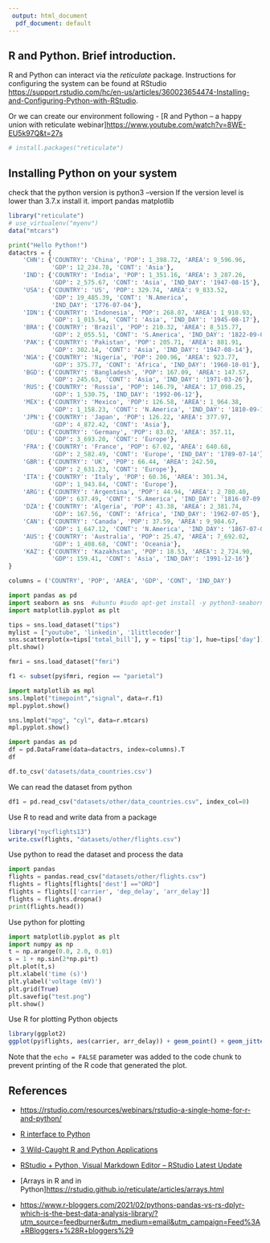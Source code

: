 ```yaml
---
 output: html_document
  pdf_document: default
---
```

## R and Python. Brief introduction.

R and Python can interact via the *reticulate* package. Instructions for configuring the system can be found at RStudio <https://support.rstudio.com/hc/en-us/articles/360023654474-Installing-and-Configuring-Python-with-RStudio>.

Or we can create our environment following - [R and Python -- a happy union with reticulate webinar]<https://www.youtube.com/watch?v=8WE-EU5k97Q&t=27s>

```r
# install.packages("reticulate")
```

## Installing Python on your system

check that the python version is python3 --version If the version level is lower than 3.7.x install it. import pandas matplotlib

```r
library("reticulate")
# use_virtualenv("myenv")
data("mtcars")
```

```python
print("Hello Python!")
datactrs = {
    'CHN': {'COUNTRY': 'China', 'POP': 1_398.72, 'AREA': 9_596.96,
            'GDP': 12_234.78, 'CONT': 'Asia'},
    'IND': {'COUNTRY': 'India', 'POP': 1_351.16, 'AREA': 3_287.26,
            'GDP': 2_575.67, 'CONT': 'Asia', 'IND_DAY': '1947-08-15'},
    'USA': {'COUNTRY': 'US', 'POP': 329.74, 'AREA': 9_833.52,
            'GDP': 19_485.39, 'CONT': 'N.America',
            'IND_DAY': '1776-07-04'},
    'IDN': {'COUNTRY': 'Indonesia', 'POP': 268.07, 'AREA': 1_910.93,
            'GDP': 1_015.54, 'CONT': 'Asia', 'IND_DAY': '1945-08-17'},
    'BRA': {'COUNTRY': 'Brazil', 'POP': 210.32, 'AREA': 8_515.77,
            'GDP': 2_055.51, 'CONT': 'S.America', 'IND_DAY': '1822-09-07'},
    'PAK': {'COUNTRY': 'Pakistan', 'POP': 205.71, 'AREA': 881.91,
            'GDP': 302.14, 'CONT': 'Asia', 'IND_DAY': '1947-08-14'},
    'NGA': {'COUNTRY': 'Nigeria', 'POP': 200.96, 'AREA': 923.77,
            'GDP': 375.77, 'CONT': 'Africa', 'IND_DAY': '1960-10-01'},
    'BGD': {'COUNTRY': 'Bangladesh', 'POP': 167.09, 'AREA': 147.57,
            'GDP': 245.63, 'CONT': 'Asia', 'IND_DAY': '1971-03-26'},
    'RUS': {'COUNTRY': 'Russia', 'POP': 146.79, 'AREA': 17_098.25,
            'GDP': 1_530.75, 'IND_DAY': '1992-06-12'},
    'MEX': {'COUNTRY': 'Mexico', 'POP': 126.58, 'AREA': 1_964.38,
            'GDP': 1_158.23, 'CONT': 'N.America', 'IND_DAY': '1810-09-16'},
    'JPN': {'COUNTRY': 'Japan', 'POP': 126.22, 'AREA': 377.97,
            'GDP': 4_872.42, 'CONT': 'Asia'},
    'DEU': {'COUNTRY': 'Germany', 'POP': 83.02, 'AREA': 357.11,
            'GDP': 3_693.20, 'CONT': 'Europe'},
    'FRA': {'COUNTRY': 'France', 'POP': 67.02, 'AREA': 640.68,
            'GDP': 2_582.49, 'CONT': 'Europe', 'IND_DAY': '1789-07-14'},
    'GBR': {'COUNTRY': 'UK', 'POP': 66.44, 'AREA': 242.50,
            'GDP': 2_631.23, 'CONT': 'Europe'},
    'ITA': {'COUNTRY': 'Italy', 'POP': 60.36, 'AREA': 301.34,
            'GDP': 1_943.84, 'CONT': 'Europe'},
    'ARG': {'COUNTRY': 'Argentina', 'POP': 44.94, 'AREA': 2_780.40,
            'GDP': 637.49, 'CONT': 'S.America', 'IND_DAY': '1816-07-09'},
    'DZA': {'COUNTRY': 'Algeria', 'POP': 43.38, 'AREA': 2_381.74,
            'GDP': 167.56, 'CONT': 'Africa', 'IND_DAY': '1962-07-05'},
    'CAN': {'COUNTRY': 'Canada', 'POP': 37.59, 'AREA': 9_984.67,
            'GDP': 1_647.12, 'CONT': 'N.America', 'IND_DAY': '1867-07-01'},
    'AUS': {'COUNTRY': 'Australia', 'POP': 25.47, 'AREA': 7_692.02,
            'GDP': 1_408.68, 'CONT': 'Oceania'},
    'KAZ': {'COUNTRY': 'Kazakhstan', 'POP': 18.53, 'AREA': 2_724.90,
            'GDP': 159.41, 'CONT': 'Asia', 'IND_DAY': '1991-12-16'}
}

columns = ('COUNTRY', 'POP', 'AREA', 'GDP', 'CONT', 'IND_DAY')

```

```python
import pandas as pd
import seaborn as sns  #ubuntu #sudo apt-get install -y python3-seaborn 
import matplotlib.pyplot as plt

tips = sns.load_dataset("tips")
mylist = ["youtube", 'linkedin', '1littlecoder']
sns.scatterplot(x=tips['total_bill'], y = tips['tip'], hue=tips['day'])
plt.show()

fmri = sns.load_dataset("fmri")
```

```r
f1 <- subset(py$fmri, region == "parietal")
```

```python
import matplotlib as mpl
sns.lmplot("timepoint","signal", data=r.f1)
mpl.pyplot.show()

sns.lmplot("mpg", "cyl", data=r.mtcars)
mpl.pyplot.show()
```

```python
import pandas as pd 
df = pd.DataFrame(data=datactrs, index=columns).T
df

df.to_csv('datasets/data_countries.csv')
```
We can read the dataset from python
```python
df1 = pd.read_csv("datasets/other/data_countries.csv", index_col=0)
```

Use R to read and write data from a package
```r
library("nycflights13")
write.csv(flights, "datasets/other/flights.csv")
```

Use python to read the dataset and process the data
```python
import pandas
flights = pandas.read_csv("datasets/other/flights.csv")
flights = flights[flights['dest'] =="ORD"]
flights = flights[['carrier', 'dep_delay', 'arr_delay']]
flights = flights.dropna()
print(flights.head())
```
Use python for plotting
```python
import matplotlib.pyplot as plt
import numpy as np
t = np.arange(0.0, 2.0, 0.01)
s = 1 + np.sin(2*np.pi*t)
plt.plot(t,s)
plt.xlabel('time (s)')
plt.ylabel('voltage (mV)')
plt.grid(True)
plt.savefig("test.png")
plt.show()

```
Use R for plotting Python objects
```r
library(ggplot2)
ggplot(py$flights, aes(carrier, arr_delay)) + geom_point() + geom_jitter()
```

Note that the `echo = FALSE` parameter was added to the code chunk to prevent printing of the R code that generated the plot.

## References

-   [https://rstudio.com/resources/webinars/rstudio-a-single-home-for-r-and-python/](https://info.rstudio.com/WN07MCXqS1A2NYS0040LW00)

-   [R interface to Python](https://rstudio.github.io/reticulate/)

-   [3 Wild-Caught R and Python Applications](https://blog.rstudio.com/2020/07/28/practical-interoperability/)

-   [RStudio + Python, Visual Markdown Editor -- RStudio Latest Update](https://www.r-bloggers.com/2021/01/rstudio-python-visual-markdown-editor-rstudio-latest-update/)

-   [Arrays in R and in Python]<https://rstudio.github.io/reticulate/articles/arrays.html>

-   <https://www.r-bloggers.com/2021/02/pythons-pandas-vs-rs-dplyr-which-is-the-best-data-analysis-library/?utm_source=feedburner&utm_medium=email&utm_campaign=Feed%3A+RBloggers+%28R+bloggers%29>
